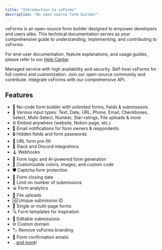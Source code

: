 ```yaml
---
title: "Introduction to vsForms"
description: "An open-source form builder"
---
```



vsForms is an open-source form builder designed to empower developers and users alike. This technical documentation serves as your comprehensive guide to understanding, implementing, and contributing to vsForms.

<Note>For end-user documentation, feature explanations, and usage guides, please refer to our [Help Center](https://help.opnform.com).</Note>

<CardGroup cols={2}>
  <Card title="Cloud Version" icon="cloud" href="https://opnform.com/?utm_source=docs&utm_medium=introduction&utm_campaign=cloud_version">
    Managed service with high availability and security.
  </Card>
  <Card title="Deploy" icon="server" href="/deployment">
    Self-host vsForms for full control and customization.
  </Card>
  <Card title="Contribute" icon="code-branch" href="/contributing">
    Join our open-source community and contribute.
  </Card>
  <Card title="API Reference" icon="book" href="/api-reference">
    Integrate vsForms with our comprehensive API.
  </Card>
</CardGroup>

## Features

-   🚀 No-code form builder with unlimited forms, fields & submissions
-   📝 Various input types: Text, Date, URL, Phone, Email, Checkboxes, Select, Multi-Select, Number, Star-ratings, File uploads & more
-   🌐 Embed anywhere (website, Notion page, etc.)
-   📧 Email notifications for form owners & respondents
-   🔒 Hidden fields and form passwords
-   🔗 URL form pre-fill
-   💬 Slack and Discord integrations
-   🪝 Webhooks
-   🧠 Form logic and AI-powered form generation
-   🎨 Customizable colors, images, and custom code
-   🛡️ Captcha form protection
-   📅 Form closing date
-   🔢 Limit on number of submissions
-   📊 Form analytics
-   📁 File uploads
-   🆔 Unique submission ID
-   📱 Single or multi-page forms
-   🔍 Form templates for inspiration
-   🔄 Editable submissions
-   🌐 Custom domain
-   🏷️ Remove vsForms branding
-   🔔 Form confirmation emails
-   ...[and more](https://opnform.com/pricing)!

<CloudVersion />
